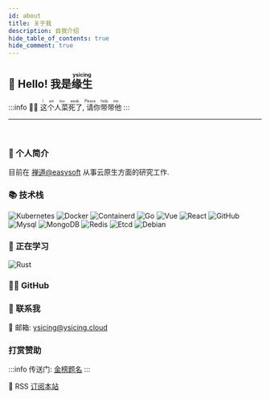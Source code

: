 ```yaml
---
id: about
title: 关于我
description: 自我介绍
hide_table_of_contents: true
hide_comment: true
---
```




## 👋 Hello! 我是<ruby>缘生<rt>ysicing</rt></ruby>

:::info
👨‍💻 <ruby>这个人菜死了<rt>I am too weak.</rt>, 请你带带他<rt>Please help me.</rt></ruby>
:::

<hr />
<br />

### 📝 个人简介

目前在 [禅道@easysoft](https://github.com/easysoft) 从事云原生方面的研究工作.

### 📚 技术栈

![Kubernetes](https://img.shields.io/badge/-Kubernetes-333333?style=flat&logo=kubernetes)
![Docker](https://img.shields.io/badge/-Docker-333333?style=flat&logo=docker)
![Containerd](https://img.shields.io/badge/-Containerd-333333?style=flat&logo=containerd)
![Go](https://img.shields.io/badge/-Go-333333?style=flat&logo=go)
![Vue](https://img.shields.io/badge/-Vue-333333?style=flat&logo=vue.js)
![React](https://img.shields.io/badge/-React-333333?style=flat&logo=react)
![GitHub](https://img.shields.io/badge/-GitHub-333333?style=flat-square&logo=github)
![Mysql](https://img.shields.io/badge/-Mysql-333333?style=flat&logo=mysql)
![MongoDB](https://img.shields.io/badge/-MongoDB-333333?style=flat&logo=mongodb)
![Redis](https://img.shields.io/badge/-Redis-333333?style=flat&logo=redis)
![Etcd](https://img.shields.io/badge/-Etcd-333333?style=flat&logo=etcd)
![Debian](https://img.shields.io/badge/-Debian-333333?style=flat&logo=debian)

### 🔭 正在学习

![Rust](https://img.shields.io/badge/-Rust-333333?style=flat&logo=rust)

### 👨‍💻 GitHub

<div style={{display: 'flex', 'flex-wrap': 'wrap'}}>
  <ThemedImage
    sources={{
      light: useBaseUrl(
        'http://github-profile-summary-cards.vercel.app/api/cards/repos-per-language?username=ysicing&theme=vue',
      ),
      dark: useBaseUrl(
        'http://github-profile-summary-cards.vercel.app/api/cards/repos-per-language?username=ysicing&theme=dracula',
      ),
    }}
  />
  <ThemedImage
    sources={{
      light: useBaseUrl(
        'http://github-profile-summary-cards.vercel.app/api/cards/stats?username=ysicing&theme=vue',
      ),
      dark: useBaseUrl(
        'http://github-profile-summary-cards.vercel.app/api/cards/stats?username=ysicing&theme=dracula',
      ),
    }}
  />
  <ThemedImage
    sources={{
      light: useBaseUrl(
        'http://github-profile-summary-cards.vercel.app/api/cards/profile-details?username=ysicing&theme=vue',
      ),
      dark: useBaseUrl(
        'http://github-profile-summary-cards.vercel.app/api/cards/profile-details?username=ysicing&theme=dracula',
      ),
    }}
  />
</div>

### 💬 联系我

📮 邮箱: [ysicing@ysicing.cloud](mailto:ysicing@ysicing.cloud)

### 打赏赞助

:::info
传送门: [金榜题名](/sponsor)
:::

📢 RSS [订阅本站](https://feedly.com/i/subscription/feed/https://ysicing.me/rss.xml)


